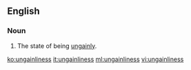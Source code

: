 ==English==

===Noun===
{{en-noun|-|es}}

# The state of being [[ungainly]].

[[ko:ungainliness]]
[[it:ungainliness]]
[[ml:ungainliness]]
[[vi:ungainliness]]